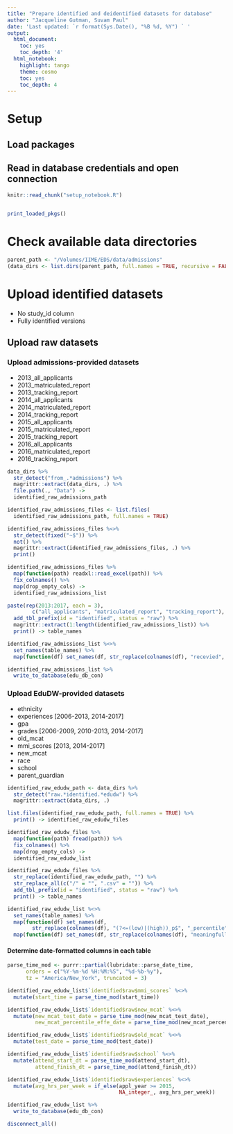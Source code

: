 ```yaml
---
title: "Prepare identified and deidentified datasets for database"
author: "Jacqueline Gutman, Suvam Paul"
date: 'Last updated: `r format(Sys.Date(), "%B %d, %Y") ` '
output:
  html_document:
    toc: yes
    toc_depth: '4'
  html_notebook:
    highlight: tango
    theme: cosmo
    toc: yes
    toc_depth: 4
---
```


# Setup
## Load packages
## Read in database credentials and open connection

```r
knitr::read_chunk("setup_notebook.R")
```

```r
```

```r
print_loaded_pkgs()
```

# Check available data directories

```r
parent_path <- "/Volumes/IIME/EDS/data/admissions"
(data_dirs <- list.dirs(parent_path, full.names = TRUE, recursive = FALSE))
```

# Upload identified datasets
- No study_id column
- Fully identified versions

## Upload raw datasets

### Upload admissions-provided datasets

- 2013_all_applicants
- 2013_matriculated_report
- 2013_tracking_report
- 2014_all_applicants
- 2014_matriculated_report
- 2014_tracking_report
- 2015_all_applicants
- 2015_matriculated_report
- 2015_tracking_report
- 2016_all_applicants
- 2016_matriculated_report
- 2016_tracking_report

```r
data_dirs %>%
  str_detect("from_.*admissions") %>%
  magrittr::extract(data_dirs, .) %>%
  file.path(., "Data") ->
  identified_raw_admissions_path

identified_raw_admissions_files <- list.files(
  identified_raw_admissions_path, full.names = TRUE)

identified_raw_admissions_files %<>% 
  str_detect(fixed("~$")) %>%
  not() %>%
  magrittr::extract(identified_raw_admissions_files, .) %>%
  print()
```

```r
identified_raw_admissions_files %>%
  map(function(path) readxl::read_excel(path)) %>%
  fix_colnames() %>%
  map(drop_empty_cols) ->
  identified_raw_admissions_list
```

```r
paste(rep(2013:2017, each = 3),
        c("all_applicants", "matriculated_report", "tracking_report"), sep = "_") %>%
  add_tbl_prefix(id = "identified", status = "raw") %>%
  magrittr::extract(1:length(identified_raw_admissions_list)) %>%
  print() -> table_names

identified_raw_admissions_list %<>%
  set_names(table_names) %>%
  map(function(df) set_names(df, str_replace(colnames(df), "recevied", "received")))

```

```r
identified_raw_admissions_list %>%
  write_to_database(edu_db_con)
```

### Upload EduDW-provided datasets

- ethnicity
- experiences [2006-2013, 2014-2017]
- gpa
- grades [2006-2009, 2010-2013, 2014-2017]
- old_mcat
- mmi_scores [2013, 2014-2017]
- new_mcat
- race
- school
- parent_guardian

```r
identified_raw_edudw_path <- data_dirs %>%
  str_detect("raw.*identified.*edudw") %>%
  magrittr::extract(data_dirs, .)

list.files(identified_raw_edudw_path, full.names = TRUE) %>%
  print() -> identified_raw_edudw_files
```

```r
identified_raw_edudw_files %>%
  map(function(path) fread(path)) %>%
  fix_colnames() %>%
  map(drop_empty_cols) ->
  identified_raw_edudw_list
```

```r
identified_raw_edudw_files %>%
  str_replace(identified_raw_edudw_path, "") %>%
  str_replace_all(c("/" = "", ".csv" = "")) %>%
  add_tbl_prefix(id = "identified", status = "raw") %>%
  print() -> table_names

identified_raw_edudw_list %<>%
  set_names(table_names) %>%
  map(function(df) set_names(df,
        str_replace(colnames(df), "(?<=(low)|(high))_p$", "_percentile"))) %>%
  map(function(df) set_names(df, str_replace(colnames(df), "meaningfull", "meaningful")))
```

#### Determine date-formatted columns in each table

```r
parse_time_mod <- purrr::partial(lubridate::parse_date_time,
      orders = c("%Y-%m-%d %H:%M:%S", "%d-%b-%y"),
      tz = "America/New_York", truncated = 3)

identified_raw_edudw_list$`identified$raw$mmi_scores` %<>%
  mutate(start_time = parse_time_mod(start_time))

identified_raw_edudw_list$`identified$raw$new_mcat` %<>%
  mutate(new_mcat_test_date = parse_time_mod(new_mcat_test_date),
         new_mcat_percentile_effe_date = parse_time_mod(new_mcat_percentile_effe_date))

identified_raw_edudw_list$`identified$raw$old_mcat` %<>%
  mutate(test_date = parse_time_mod(test_date))

identified_raw_edudw_list$`identified$raw$school` %<>%
  mutate(attend_start_dt = parse_time_mod(attend_start_dt),
         attend_finish_dt = parse_time_mod(attend_finish_dt))
```

```r
identified_raw_edudw_list$`identified$raw$experiences` %<>%
  mutate(avg_hrs_per_week = if_else(appl_year >= 2015, 
                                    NA_integer_, avg_hrs_per_week))
```

```r
identified_raw_edudw_list %>%
  write_to_database(edu_db_con)
```

```r
disconnect_all()
```
